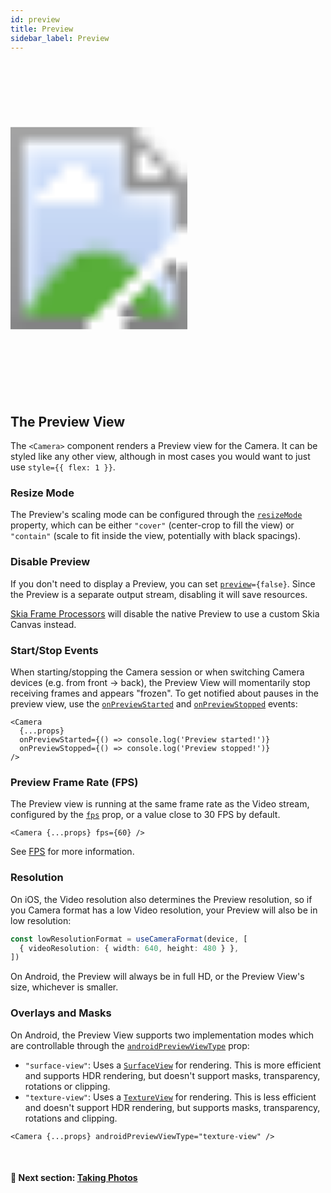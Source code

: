 ```yaml
---
id: preview
title: Preview
sidebar_label: Preview
---
```



<div class="image-container">
  <svg xmlns="http://www.w3.org/2000/svg" width="283" height="535">
    <image href={useBaseUrl("img/demo_capture.gif")} x="18" y="33" width="247" height="469" />
    <image href={useBaseUrl("img/frame.png")} width="283" height="535" />
  </svg>
</div>

## The Preview View

The `<Camera>` component renders a Preview view for the Camera.
It can be styled like any other view, although in most cases you would want to just use `style={{ flex: 1 }}`.

### Resize Mode

The Preview's scaling mode can be configured through the [`resizeMode`](/docs/api/interfaces/CameraProps#resizemode) property, which can be either `"cover"` (center-crop to fill the view) or `"contain"` (scale to fit inside the view, potentially with black spacings).

### Disable Preview

If you don't need to display a Preview, you can set <code>[preview](/docs/api/interfaces/CameraProps#preview)=&#123;false&#125;</code>.
Since the Preview is a separate output stream, disabling it will save resources.

[Skia Frame Processors](/docs/guides/skia-frame-processors) will disable the native Preview to use a custom Skia Canvas instead.

### Start/Stop Events

When starting/stopping the Camera session or when switching Camera devices (e.g. from front -> back), the Preview View will momentarily stop receiving frames and appears "frozen".
To get notified about pauses in the preview view, use the [`onPreviewStarted`](/docs/api/interfaces/CameraProps#onpreviewstarted) and [`onPreviewStopped`](/docs/api/interfaces/CameraProps#onpreviewstopped) events:

```tsx
<Camera
  {...props}
  onPreviewStarted={() => console.log('Preview started!')}
  onPreviewStopped={() => console.log('Preview stopped!')}
/>
```

### Preview Frame Rate (FPS)

The Preview view is running at the same frame rate as the Video stream, configured by the [`fps`](/docs/api/interfaces/CameraProps#fps) prop, or a value close to 30 FPS by default.

```tsx
<Camera {...props} fps={60} />
```

See [FPS](formats#fps) for more information.

### Resolution

On iOS, the Video resolution also determines the Preview resolution, so if you Camera format has a low Video resolution, your Preview will also be in low resolution:

```ts
const lowResolutionFormat = useCameraFormat(device, [
  { videoResolution: { width: 640, height: 480 } },
])
```

On Android, the Preview will always be in full HD, or the Preview View's size, whichever is smaller.

### Overlays and Masks

On Android, the Preview View supports two implementation modes which are controllable through the [`androidPreviewViewType`](/docs/api/interfaces/CameraProps#androidpreviewviewtype) prop:

- `"surface-view"`: Uses a [`SurfaceView`](https://developer.android.com/reference/android/view/SurfaceView) for rendering. This is more efficient and supports HDR rendering, but doesn't support masks, transparency, rotations or clipping.
- `"texture-view"`: Uses a [`TextureView`](https://developer.android.com/reference/android/view/TextureView) for rendering. This is less efficient and doesn't support HDR rendering, but supports masks, transparency, rotations and clipping.

```tsx
<Camera {...props} androidPreviewViewType="texture-view" />
```

<br />

#### 🚀 Next section: [Taking Photos](./taking-photos)
